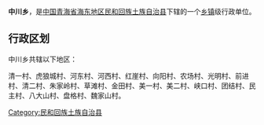 {{中国乡级行政区
| 行政区全称 = 中川乡
| 景观照片文件名 =
| 景观照片描述 =
| 汉语拼音 =
| 通用拼音 =
| 注音符號 =
| 其它标音类型1 =
| 其它标音1 =
| 其它标音类型2 =
| 其它标音2 =
| 其它语言类型1 =
| 其它语言地名1 =
| 其它语言类型2 =
| 其它语言地名2 =
| 上级行政区 = [[青海省|青海省]][[海东地区|海东地区]][[民和回族土族自治县|民和回族土族自治县]]
| 行政区类别 = [[乡|乡]]
| 行政区划代码 =
| 地理坐标 =
| 总面积 =
| 户籍人口 =
| 户籍人口年份 =
| 常住人口 =
| 常住人口年份 =
| 人口密度 =
| 行政区划 =
| 官方网站 =
| 政府驻地 =
| 邮政编码 =
| 毗邻行政区 =
| 位置图文件名 =
| 位置图描述 =
}}
'''中川乡'''，是[[中华人民共和国|中国]][[青海省|青海省]][[海东地区|海东地区]][[民和回族土族自治县|民和回族土族自治县]]下辖的一个[[乡镇|乡镇]]级行政单位。

== 行政区划 ==
中川乡共辖以下地区：

清一村、虎狼城村、河东村、河西村、红崖村、向阳村、农场村、光明村、前进村、清二村、朱家岭村、草滩村、金田村、美一村、美二村、峡口村、团结村、民主村、八大山村、盘格村、魏家山村。

{{青海小作品}}
{{民和回族土族自治县行政区划}}

[[Category:民和回族土族自治县|Category:民和回族土族自治县]]